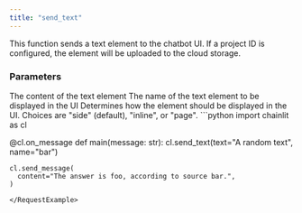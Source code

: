 ```yaml
---
title: "send_text"
---
```


This function sends a text element to the chatbot UI. If a project ID is configured, the element will be uploaded to the cloud storage.

### Parameters

<ParamField path="text" type="str">
  The content of the text element
</ParamField>

<ParamField path="name" type="str">
  The name of the text element to be displayed in the UI
</ParamField>

<ParamField path="display" type="ElementDisplay" optional>
  Determines how the element should be displayed in the UI. Choices are "side" (default), "inline", or "page".
</ParamField>

<RequestExample>
```python
import chainlit as cl


@cl.on_message
def main(message: str):
    cl.send_text(text="A random text", name="bar")

    cl.send_message(
      content="The answer is foo, according to source bar.",
    )
```
</RequestExample>